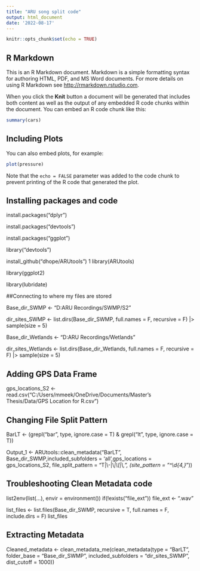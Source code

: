 ```yaml
---
title: "ARU song split code"
output: html_document
date: '2022-08-17'
---
```


```r
knitr::opts_chunk$set(echo = TRUE)
```

## R Markdown

This is an R Markdown document. Markdown is a simple formatting syntax for authoring HTML, PDF, and MS Word documents. For more details on using R Markdown see <http://rmarkdown.rstudio.com>.

When you click the **Knit** button a document will be generated that includes both content as well as the output of any embedded R code chunks within the document. You can embed an R code chunk like this:

```r
summary(cars)
```

## Including Plots

You can also embed plots, for example:

```r
plot(pressure)
```

Note that the `echo = FALSE` parameter was added to the code chunk to prevent printing of the R code that generated the plot.

## Installing packages and code 

install.packages("dplyr")

install.packages("devtools")

install.packages("ggplot")

library("devtools")

install_github("dhope/ARUtools")
1
library(ARUtools)

library(ggplot2)

library(lubridate)

##Connecting to where my files are stored

Base_dir_SWMP <- "D:ARU Recordings/SWMP/S2"

dir_sites_SWMP <- list.dirs(Base_dir_SWMP, full.names = F, recursive = F) |> sample(size = 5)

Base_dir_Wetlands <- "D:ARU Recordings/Wetlands"

dir_sites_Wetlands <- list.dirs(Base_dir_Wetlands, full.names = F, recursive = F) |> sample(size = 5)

## Adding GPS Data Frame

gps_locations_S2 <- read.csv("C:/Users/mmeek/OneDrive/Documents/Master's Thesis/Data/GPS Location for R.csv")

## Changing File Split Pattern

BarLT <- (grepl("bar", type, ignore.case = T) & grepl("lt", type, ignore.case = T))

Output_1 <- ARUtools::clean_metadata("BarLT", Base_dir_SWMP,included_subfolders = 'all',gps_locations = gps_locations_S2,
                           file_split_pattern = "T|\\-|\\_|\\[|\\,",
                           (site_pattern =  "^\\d{4,}_"))
                           
## Troubleshooting Clean Metadata code
                           
 list2env(list(...), envir = environment())
  if(!exists("file_ext")) file_ext <- ".wav"  
  
   list_files <- list.files(Base_dir_SWMP, recursive = T, full.names = F, include.dirs = F)
list_files                           

## Extracting Metadata

Cleaned_metadata <- clean_metadata_me(clean_metadata(type = "BarLT", folder_base = "Base_dir_SWMP", included_subfolders = "dir_sites_SWMP", dist_cutoff = 1000))
                          
                          